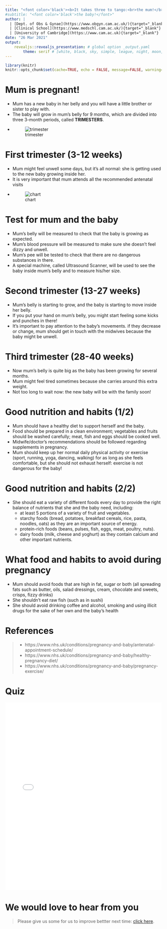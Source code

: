 ```yaml
---
title: "<font color='black'><b>It takes three to tango:<br>the mum!</b></font>"
#subtitle: "<font color='black'>the baby!</font>"
author: |
  | [Dept. of Obs & Gynae](https://www.obgyn.cam.ac.uk/){target="_blank"}
  | [Clinical School](https://www.medschl.cam.ac.uk/){target="_blank"}
  | [University of Cambridge](https://www.cam.ac.uk){target="_blank"}
date: "26 Mar 2021"
output: 
    revealjs::revealjs_presentation: # global option _output.yaml
        theme: serif # [white, black, sky, simple, league, night, moon, solarized]
---
```

```r
library(knitr)
knitr::opts_chunk$set(cache=TRUE, echo = FALSE, message=FALSE, warning=FALSE) # set global options
```

# Mum is pregnant! {data-background=images/B_preg1.png}
- Mum has a new baby in her belly and you will have a little brother or sister to play with.
- The baby will grow in mum’s belly for 9 months, which are divided into three 3-month periods, called **TRIMESTERS**.
- ![trimester](../images/mum_trimester.png)

# First trimester (3-12 weeks) {data-background=images/kelly-sikkema-IE8KfewAp-w-unsplash.jpg}
- Mum might feel unwell some days, but it’s all normal: she is getting used to the new baby growing inside her.
- It is very important that mum attends all the recommended antenatal visits
- ![chart](../images/mum_antenatal_chart.png)

# Test for mum and the baby 
- Mum’s belly will be measured to check that the baby is growing as expected.
- Mum’s blood pressure will be measured to make sure she doesn’t feel dizzy and unwell. 
- Mum’s pee will be tested to check that there are no dangerous substances in there.
- A special machine, called Ultrasound Scanner, will be used to see the baby inside mum’s belly and to measure his/her size.

# Second trimester (13-27 weeks) {data-background=images/freestocks-ux53SGpRAHU-unsplash.jpg}
- Mum’s belly is starting to grow, and the baby is starting to move inside her belly.
- If you put your hand on mum’s belly, you might start feeling some kicks and punches in there!
- It’s important to pay attention to the baby’s movements. if they decrease or change, mum should get in touch with the midwives because the baby might be unwell.

# Third trimester (28-40 weeks) {data-background=images/christian-bowen-I0ItPtIsVEE-unsplash.jpg}
- Now mum’s belly is quite big as the baby has been growing for several months.
- Mum might feel tired sometimes because she carries around this extra weight.
- Not too long to wait now: the new baby will be with the family soon!

# Good nutrition and habits (1/2)
- Mum should have a healthy diet to support herself and the baby.
- Food should be prepared in a clean environment; vegetables and fruits should be washed carefully; meat, fish and eggs should be cooked well. 
- Midwife/doctor’s recommendations should be followed regarding supplements in pregnancy.
- Mum should keep up her normal daily physical activity or exercise (sport, running, yoga, dancing, walking) for as long as she feels comfortable, but she should not exhaust herself: exercise is not dangerous for the baby!

# Good nutrition and habits (2/2)
- She should eat a variety of different foods every day to provide the right balance of nutrients that she and the baby need, including:
    - at least 5 portions of a variety of fruit and vegetables.
    - starchy foods (bread, potatoes, breakfast cereals, rice, pasta, noodles, oats) as they are an important source of energy.
    - protein-rich foods (beans, pulses, fish, eggs, meat, poultry, nuts).
    - dairy foods (milk, cheese and yoghurt) as they contain calcium and other important nutrients.

# What food and habits to avoid during pregnancy
- Mum should avoid foods that are high in fat, sugar or both (all spreading fats such as butter, oils, salad dressings, cream, chocolate and sweets, crisps, fizzy drinks)
- She shouldn’t eat raw fish (such as in sushi) 
- She should avoid drinking coffee and alcohol, smoking and using illicit drugs for the sake of her own and the baby’s health

# References {data-background=images/tim-bish-WbC9XIlQb4k-unsplash.jpg}
> - https://www.nhs.uk/conditions/pregnancy-and-baby/antenatal-appointment-schedule/
> - https://www.nhs.uk/conditions/pregnancy-and-baby/healthy-pregnancy-diet/
> - https://www.nhs.uk/conditions/pregnancy-and-baby/pregnancy-exercise/

# Quiz
<iframe src="pregnancy_quiz.html" title="mum quiz" style="top:0; left:0; bottom:0; right:0; width:100%; height:600px; border:none; margin:0; padding:0; overflow:hidden; z-index:999999;">Your browser doesn't support iframes.<br>Try <a href="https://obsgynaecam.github.io/CF2021/slide-and-quiz/pregnancy_quiz.html"</iframe>

# We would love to hear from you
> Please give us some for us to improve bettter next time: [click here](https://www.surveymonkey.co.uk/r/HZDJ778). 

